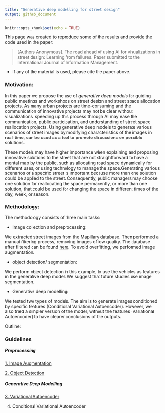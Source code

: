 ```yaml
---
title: "Generative deep modelling for street design"
output: github_document
---
```


```r
knitr::opts_chunk$set(echo = TRUE)
```

This page was created to reproduce some of the results and provide the code used in the paper: 

>[Authors Anonymous]. The road ahead of using AI for visualizations in street design: Learning from failures. Paper submitted to the International Journal of Information Management. 

* If any of the material is used, please cite the paper above. 

### Motivation:  

In this paper we propose the use of _generative deep models_ for guiding public meetings and workshops on street design and street space allocation projects. As many urban projects are time-consuming and the communication of innovative projects may not be clear without visualizations, speeding up this process through AI may ease the communication, public participation, and understanding of street space reallocation projects. Using generative deep models to generate various scenarios of street images by modifying characteristics of the images in real-time, can be used as a tool to promote discussions on possible solutions. 

These models may have higher importance when explaining and proposing innovative solutions to the street that are not straightforward to have a mental map by the public, such as allocating road space dynamically for different uses, or using technology to manage the space.Generating various scenarios of a specific street is important because more than one solution could be applied to the street. Consequently, public managers may choose one solution for reallocating the space permanently, or more than one solution, that could be used for changing the space in different times of the day, week, or season. 

### Methodology: 

The methodology consists of three main tasks: 

* Image collection and preprocessing: 

We extracted street images from the Mapillary database. Then performed a manual filtering process, removing images of low quality. The database after filtered can be found [here]("Database/Images/"). To avoid overfitting, we performed image augmentation. 

* object detection/ segmentation: 

We perform object detection in this example, to use the vehicles as features in the generative deep model. We suggest that future studies use image segmentation.  

* Generative deep modelling: 

We tested two types of models. The aim is to generate images conditioned by specific features (Conditional Variational Autoencoder). However, we also tried a simpler version of the model, without the features (Variational Autoencoder) to have clearer conclusions of the outputs. 

Outline:

### Guidelines

##### Preprocessing 

[1. Image Augmentation](Image_Augmentation.md)

[2. Object Detection](Object_Detection.md)

##### Generative Deep Modelling

[3. Variational Autoencoder](VAE.md)

4. Conditional Variational Autoencoder

